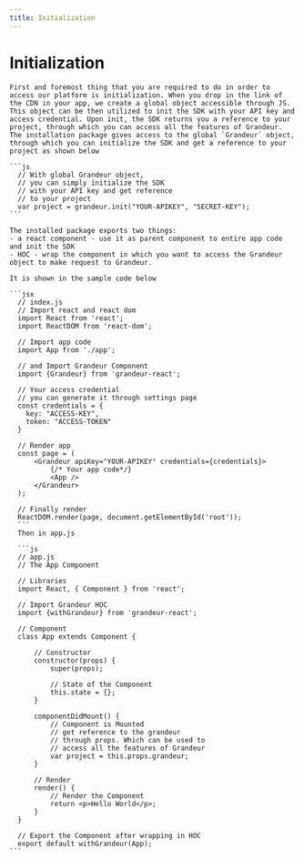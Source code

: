 ```yaml
---
title: Initialization
---
```

# Initialization

<Tabs group="tab-group-test">

  <Item value="js" label="JS">

    First and foremost thing that you are required to do in order to access our platform is initialization. When you drop in the link of the CDN in your app, we create a global object accessible through JS. This object can be then utilized to init the SDK with your API key and access credential. Upon init, the SDK returns you a reference to your project, through which you can access all the features of Grandeur.
    The installation package gives access to the global `Grandeur` object, through which you can initialize the SDK and get a reference to your project as shown below

    ```js
      // With global Grandeur object,
      // you can simply initialize the SDK 
      // with your API key and get reference 
      // to your project
      var project = grandeur.init("YOUR-APIKEY", "SECRET-KEY");
    ```

  </Item>

  <Item value="react" label="React">

    The installed package exports two things:
    - a react component - use it as parent component to entire app code and init the SDK 
    - HOC - wrap the component in which you want to access the Grandeur object to make request to Grandeur.

    It is shown in the sample code below

    ```jsx
      // index.js
      // Import react and react dom
      import React from 'react';
      import ReactDOM from 'react-dom';

      // Import app code
      import App from './app';

      // and Import Grandeur Component
      import {Grandeur} from 'grandeur-react';

      // Your access credential
      // you can generate it through settings page
      const credentials = {
        key: "ACCESS-KEY",
        token: "ACCESS-TOKEN"
      }

      // Render app
      const page = (
          <Grandeur apiKey="YOUR-APIKEY" credentials={credentials}>
              {/* Your app code*/}
              <App />
          </Grandeur>
      );

      // Finally render
      ReactDOM.render(page, document.getElementById('root'));
      ```
      Then in app.js 

      ```js
      // app.js
      // The App Component

      // Libraries
      import React, { Component } from 'react';

      // Import Grandeur HOC
      import {withGrandeur} from 'grandeur-react';

      // Component
      class App extends Component {

          // Constructor
          constructor(props) {
              super(props);

              // State of the Component
              this.state = {};
          }

          componentDidMount() {
              // Component is Mounted
              // get reference to the grandeur
              // through props. Which can be used to 
              // access all the features of Grandeur
              var project = this.props.grandeur;
          }
          
          // Render
          render() { 
              // Render the Component
              return <p>Hello World</p>;
          }
      }

      // Export the Component after wrapping in HOC
      export default withGrandeur(App);
    ```
  </Item>

</Tabs>